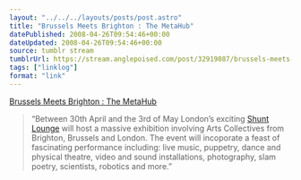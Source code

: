 ```yaml
---
layout: "../../../layouts/posts/post.astro"
title: "Brussels Meets Brighton : The MetaHub"
datePublished: 2008-04-26T09:54:46+00:00
dateUpdated: 2008-04-26T09:54:46+00:00
source: tumblr stream
tumblrUrl: https://stream.anglepoised.com/post/32919087/brussels-meets-brighton-the-metahub
tags: ["linklog"]
format: "link"
---
```


[Brussels Meets Brighton : The MetaHub][1]

> “Between 30th April and the 3rd of May London’s exciting [Shunt Lounge](http://www.shunt.co.uk/) will host a massive exhibition involving Arts Collectives from Brighton, Brussels and London. The event will incoporate a feast of fascinating performance including: live music, puppetry, dance and physical theatre, video and sound installations, photography, slam poetry, scientists, robotics and more.”

[1]: http://brusselsmeetsbrighton.org/
